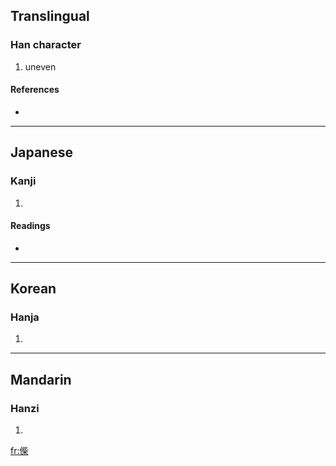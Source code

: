 ==Translingual==

===Han character===
{{Han char|rn=9|rad=人|as=09|sn=11|four=2129<sub>4</sub>|canj=人卜心木 (OYPD)}}

# uneven

====References====
* {{Han ref|kx=0111.190|dkj=00883|dj=0237.160|hdz=10202.070|uh=5068|ud=20584|bh=D85B|bd=55387}}

----

==Japanese==

===Kanji===
{{ja-kanji|grade=|rs=人09}}

# {{defn|Japanese|sort=人09}}

====Readings====
* {{ja-readings|on=[[し]] (shi)|kun=[[そろわない]] (sorowanai)}}

----

==Korean==

===Hanja===
{{ko-hanja|hangeul=치|rv=chi|mr=ch'i}}

# {{defn|Korean|sort=人09}}

----

==Mandarin==

===Hanzi===
{{cmn-hanzi|pin=[[cī]] ([[ci1]])|wg=tz'u<sup>1</sup>}}

# {{defn|Mandarin|sort=人09}}

[[fr:偨]]